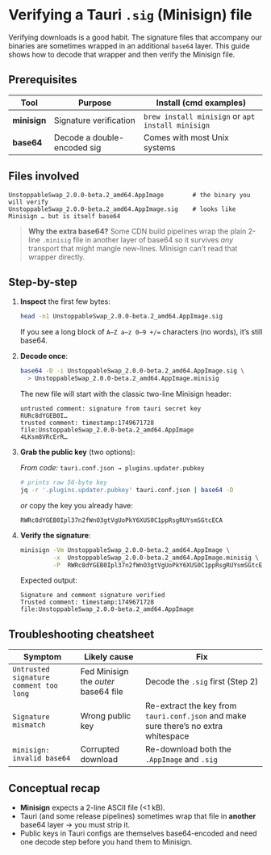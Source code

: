 # Verifying a Tauri `.sig` (Minisign) file

Verifying downloads is a good habit. The signature files that accompany our binaries are sometimes wrapped in an additional `base64` layer. This guide shows how to decode that wrapper and then verify the Minisign file.

## Prerequisites

| Tool | Purpose | Install (cmd examples) |
| --- | --- | --- |
| **minisign** | Signature verification | `brew install minisign` or `apt install minisign` |
| **base64** | Decode a double-encoded sig | Comes with most Unix systems |

## Files involved

```text
UnstoppableSwap_2.0.0-beta.2_amd64.AppImage        # the binary you will verify
UnstoppableSwap_2.0.0-beta.2_amd64.AppImage.sig    # looks like Minisign … but is itself base64
```

> **Why the extra base64?**
> Some CDN build pipelines wrap the plain 2-line `.minisig` file in another layer of base64 so it survives *any* transport that might mangle new-lines. Minisign can’t read that wrapper directly.

## Step-by-step

1. **Inspect** the first few bytes:

   ```bash
   head -n1 UnstoppableSwap_2.0.0-beta.2_amd64.AppImage.sig
   ```

   If you see a long block of `A–Z a–z 0–9 +/=` characters (no words), it’s still base64.

2. **Decode once**:

   ```bash
   base64 -D -i UnstoppableSwap_2.0.0-beta.2_amd64.AppImage.sig \
     > UnstoppableSwap_2.0.0-beta.2_amd64.AppImage.minisig
   ```

   The new file will start with the classic two-line Minisign header:

   ```
   untrusted comment: signature from tauri secret key
   RURc8dYGEB0I…
   trusted comment: timestamp:1749671728    file:UnstoppableSwap_2.0.0-beta.2_amd64.AppImage
   4LKsm8VRcErR…
   ```

3. **Grab the public key** (two options):

   *From code:* `tauri.conf.json → plugins.updater.pubkey`

   ```bash
   # prints raw 56-byte key
   jq -r '.plugins.updater.pubkey' tauri.conf.json | base64 -D
   ```

   *or* copy the key you already have:

   ```text
   RWRc8dYGEB0Ipl37n2fWnO3gtVgUoPkY6XUS0C1ppRsgRUYsmSGtcECA
   ```

4. **Verify the signature**:

   ```bash
   minisign -Vm UnstoppableSwap_2.0.0-beta.2_amd64.AppImage \
            -x  UnstoppableSwap_2.0.0-beta.2_amd64.AppImage.minisig \
            -P  RWRc8dYGEB0Ipl37n2fWnO3gtVgUoPkY6XUS0C1ppRsgRUYsmSGtcECA
   ```

   Expected output:

   ```
   Signature and comment signature verified
   Trusted comment: timestamp:1749671728    file:UnstoppableSwap_2.0.0-beta.2_amd64.AppImage
   ```

## Troubleshooting cheatsheet

| Symptom | Likely cause | Fix |
| --- | --- | --- |
| `Untrusted signature comment too long` | Fed Minisign the *outer* base64 file | Decode the `.sig` first (Step 2) |
| `Signature mismatch` | Wrong public key | Re-extract the key from `tauri.conf.json` and make sure there’s no extra whitespace |
| `minisign: invalid base64` | Corrupted download | Re-download both the `.AppImage` and `.sig` |

## Conceptual recap

- **Minisign** expects a 2-line ASCII file (<1 kB).
- Tauri (and some release pipelines) sometimes wrap that file in **another** base64 layer → you must strip it.
- Public keys in Tauri configs are themselves base64-encoded and need one decode step before you hand them to Minisign.

